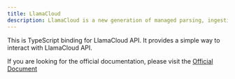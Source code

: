 ```yaml
---
title: LlamaCloud
description: LlamaCloud is a new generation of managed parsing, ingestion, and retrieval services, designed to bring production-grade context-augmentation to your LLM and RAG applications.
---
```


This is TypeScript binding for LlamaCloud API. It provides a simple way to interact with LlamaCloud API.

If you are looking for the official documentation, please visit the [Official Document](https://docs.cloud.llamaindex.ai/)
